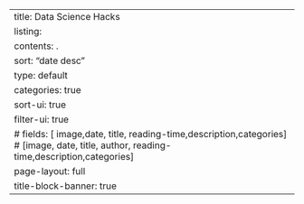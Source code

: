 ---
title: Data Science Hacks
listing:
  contents: .
  sort: "date desc"
  type: default
  categories: true
  sort-ui: true
  filter-ui: true
  # fields: [ image,date, title, reading-time,description,categories] # [image, date, title, author, reading-time,description,categories]
page-layout: full
title-block-banner: true
---